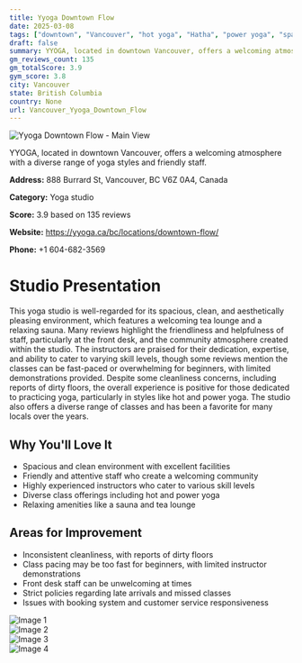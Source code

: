 ```yaml
---
title: Yyoga Downtown Flow
date: 2025-03-08
tags: ["downtown", "Vancouver", "hot yoga", "Hatha", "power yoga", "spacious", "welcoming", "Vancouver"]  
draft: false
summary: YYOGA, located in downtown Vancouver, offers a welcoming atmosphere with a diverse range of yoga styles and friendly staff.
gm_reviews_count: 135
gm_totalScore: 3.9
gym_score: 3.8
city: Vancouver
state: British Columbia
country: None
url: Vancouver_Yyoga_Downtown_Flow
---
```


<div className="aspect-[16/9] relative my-8">
  <img 
    src="https://lh5.googleusercontent.com/p/AF1QipNAUr1P0gp5j1s9YLIduxHJiIRAwH_v60KY2MvM=w1920-h1080-k-no"
    alt="Yyoga Downtown Flow - Main View"
    className="object-cover absolute inset-0 w-full h-full rounded-lg"
  />
</div>

YYOGA, located in downtown Vancouver, offers a welcoming atmosphere with a diverse range of yoga styles and friendly staff.

**Address:** 888 Burrard St, Vancouver, BC V6Z 0A4, Canada

**Category:** Yoga studio

**Score:** 3.9 based on 135 reviews

**Website:** https://yyoga.ca/bc/locations/downtown-flow/

**Phone:** +1 604-682-3569

# Studio Presentation

This yoga studio is well-regarded for its spacious, clean, and aesthetically pleasing environment, which features a welcoming tea lounge and a relaxing sauna. Many reviews highlight the friendliness and helpfulness of staff, particularly at the front desk, and the community atmosphere created within the studio. The instructors are praised for their dedication, expertise, and ability to cater to varying skill levels, though some reviews mention the classes can be fast-paced or overwhelming for beginners, with limited demonstrations provided. Despite some cleanliness concerns, including reports of dirty floors, the overall experience is positive for those dedicated to practicing yoga, particularly in styles like hot and power yoga. The studio also offers a diverse range of classes and has been a favorite for many locals over the years.

## Why You'll Love It

- Spacious and clean environment with excellent facilities
- Friendly and attentive staff who create a welcoming community
- Highly experienced instructors who cater to various skill levels
- Diverse class offerings including hot and power yoga
- Relaxing amenities like a sauna and tea lounge

## Areas for Improvement

- Inconsistent cleanliness, with reports of dirty floors
- Class pacing may be too fast for beginners, with limited instructor demonstrations
- Front desk staff can be unwelcoming at times
- Strict policies regarding late arrivals and missed classes
- Issues with booking system and customer service responsiveness

<div className="grid grid-cols-1 xl:grid-cols-2 gap-4 my-8">
<div className="aspect-[4/3] relative"><img src="https://lh3.googleusercontent.com/p/AF1QipOgDtV47ecFMAQMuzQE2skzZ2FOC3o206PnsL1H=w1920-h1080-k-no" alt="Image 1" className="object-cover absolute inset-0 w-full h-full rounded-lg" /></div>
<div className="aspect-[4/3] relative"><img src="https://lh3.googleusercontent.com/p/AF1QipOoyu6ISm2YG7_vJ0uGXRt-vUtweZlQ7UzZRiYT=w1920-h1080-k-no-pi-20-ya160-ro0-fo100" alt="Image 2" className="object-cover absolute inset-0 w-full h-full rounded-lg" /></div>
<div className="aspect-[4/3] relative"><img src="https://lh5.googleusercontent.com/p/AF1QipNGL1_rdewfsn8Edy9TANs29gRJti2HCaslPve2=w1920-h1080-k-no" alt="Image 3" className="object-cover absolute inset-0 w-full h-full rounded-lg" /></div>
<div className="aspect-[4/3] relative"><img src="https://lh3.googleusercontent.com/p/AF1QipMysU-Onozj23RX3Bqf0nPlzVWt6PndlykuPMyb=w1920-h1080-k-no-pi0-ya20-ro0-fo100" alt="Image 4" className="object-cover absolute inset-0 w-full h-full rounded-lg" /></div>
</div>